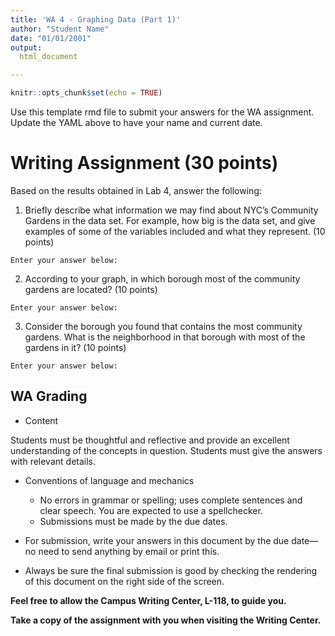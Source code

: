 ```yaml
---
title: 'WA 4 - Graphing Data (Part 1)'
author: "Student Name"
date: "01/01/2001"
output: 
  html_document

---
```


```r
knitr::opts_chunk$set(echo = TRUE)
```

Use this template rmd file to submit your answers for the WA assignment. Update the YAML above to have your name and current date.


# Writing Assignment (30 points)

Based on the results obtained in Lab 4, answer the following:

1. Briefly describe what information we may find about NYC's Community Gardens in the data set. For example, how big is the data set, and give examples of some of the variables included and what they represent. (10 points)

`Enter your answer below:`



2. According to your graph, in which borough most of the community gardens are located? (10 points)

`Enter your answer below:`



3. Consider the borough you found that contains the most community gardens. What is the neighborhood in that borough with most of the gardens in it? (10 points)

`Enter your answer below:`


## WA Grading

* Content

Students must be thoughtful and reflective and provide an excellent understanding of the concepts in question. Students must give the answers with relevant details. 

* Conventions of language and mechanics
   + No errors in grammar or spelling; uses complete sentences and clear speech. You are expected to use a spellchecker.
   + Submissions must be made by the due dates.

* For submission, write your answers in this document by the due date—no need to send anything by email or print this.

* Always be sure the final submission is good by checking the rendering of this document on the right side of the screen.


**Feel free to allow the Campus Writing Center, L-118, to guide you.**

**Take a copy of the assignment with you when visiting the Writing Center.**

